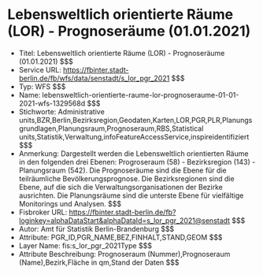 # Lebensweltlich orientierte Räume (LOR) - Prognoseräume (01.01.2021)
- Titel: Lebensweltlich orientierte Räume (LOR) - Prognoseräume (01.01.2021) $$$
- Service URL: https://fbinter.stadt-berlin.de/fb/wfs/data/senstadt/s_lor_pgr_2021 $$$
- Typ: WFS $$$
- Name: lebensweltlich-orientierte-raume-lor-prognoseraume-01-01-2021-wfs-1329568d $$$
- Stichworte: Administrative units,BZR,Berlin,Bezirksregion,Geodaten,Karten,LOR,PGR,PLR,Planungsgrundlagen,Planungsraum,Prognoseraum,RBS,Statistical units,Statistik,Verwaltung,infoFeatureAccessService,inspireidentifiziert $$$
- Anmerkung: Dargestellt werden die Lebensweltlich orientierten Räume in den folgenden drei Ebenen: Progroseraum (58) - Bezirksregion (143) - Planungsraum (542).
Die Prognoseräume sind die Ebene für die teilräumliche Bevölkerungsprognose. Die Bezirksregionen sind die Ebene, auf die sich die Verwaltungsorganisationen der Bezirke ausrichten. Die Planungsräume sind die unterste Ebene für vielfältige Monitorings und Analysen. $$$
- Fisbroker URL: https://fbinter.stadt-berlin.de/fb?loginkey=alphaDataStart&alphaDataId=s_lor_pgr_2021@senstadt $$$
- Autor: Amt für Statistik Berlin-Brandenburg $$$
- Attribute: PGR_ID,PGR_NAME,BEZ,FINHALT,STAND,GEOM $$$
- Layer Name: fis:s_lor_pgr_2021Type $$$
- Attribute Beschreibung: Prognoseraum (Nummer),Prognoseraum (Name),Bezirk,Fläche in qm,Stand der Daten $$$

